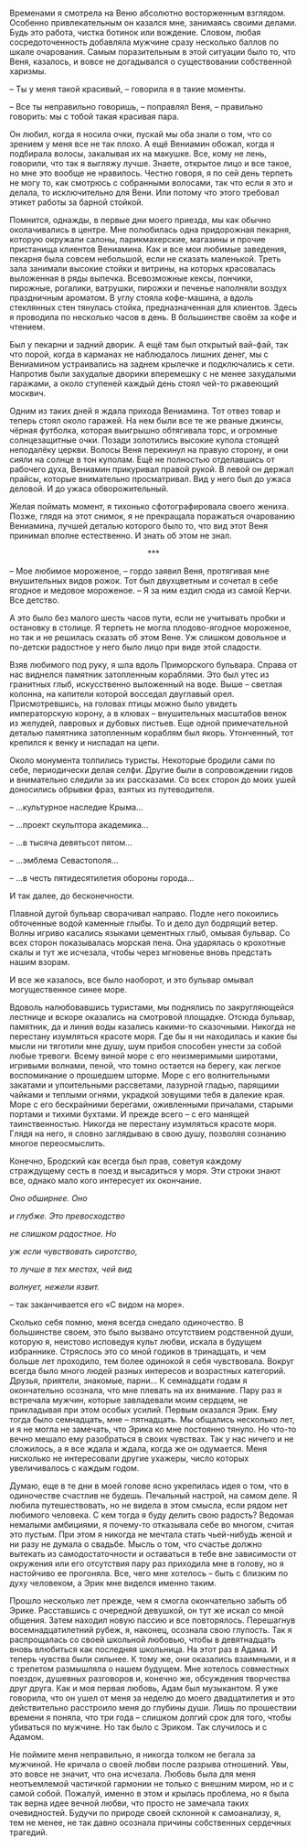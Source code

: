 # &nbsp; {#chapter-21}

Временами я смотрела на Веню абсолютно восторженным взглядом. Особенно привлекательным он казался мне, занимаясь своими делами. Будь это работа, чистка ботинок или вождение. Словом, любая сосредоточенность добавляла мужчине сразу несколько баллов по шкале очарования. Самым поразительным в этой ситуации было то, что Веня, казалось, и вовсе не догадывался о существовании собственной харизмы. 

– Ты у меня такой красивый, – говорила я в такие моменты.

– Все ты неправильно говоришь, – поправлял Веня, – правильно говорить: мы с тобой такая красивая пара.

Он любил, когда я носила очки, пускай мы оба знали о том, что со зрением у меня все не так плохо. А ещё Вениамин обожал, когда я подбирала волосы, закалывая их на макушке. Все, кому не лень, говорили, что так я выгляжу лучше. Знаете, открытое лицо и все такое, но мне это вообще не нравилось. Честно говоря, я по сей день терпеть не могу то, как смотрюсь с собранными волосами, так что если я это и делала, то исключительно для Вени. Или потому что этого требовал этикет работы за барной стойкой.

Помнится, однажды, в первые дни моего приезда, мы как обычно околачивались в центре. Мне полюбилась одна придорожная пекарня, которую окружали салоны, парикмахерские, магазины и прочие пристанища клиентов Вениамина. Как и все мои любимые заведения, пекарня была совсем небольшой, если не сказать маленькой. Треть зала занимали высокие стойки и витрины, на которых красовалась выложенная в ряды выпечка. Всевозможные кексы, пончики, пирожные, рогалики, ватрушки, пирожки и печенье наполняли воздух праздничным ароматом. В углу стояла кофе-машина, а вдоль стеклянных стен тянулась стойка, предназначенная для клиентов. Здесь я проводила по несколько часов в день. В большинстве своём за кофе и чтением.

Был у пекарни и задний дворик. А ещё там был открытый вай-фай, так что порой, когда в карманах не наблюдалось лишних денег, мы с Вениамином устраивались на заднем крылечке и подключались к сети. Напротив были захудалые дворики вперемешку с не менее захудалыми гаражами, а около ступеней каждый день стоял чей-то ржавеющий москвич.

Одним из таких дней я ждала прихода Вениамина. Тот отвез товар и теперь стоял около гаражей. На нем были все те же рваные джинсы, чёрная футболка, которая выигрышно обтягивала торс, и огромные солнцезащитные очки. Позади золотились высокие купола стоящей неподалёку церкви. Волосы Веня перекинул на правую сторону, и они сияли на солнце в тон куполам. Ещё не полностью отделавшись от рабочего духа, Вениамин прикуривал правой рукой. В левой он держал прайсы, которые внимательно просматривал. Вид у него был до ужаса деловой. И до ужаса обворожительный.

Желая поймать момент, я тихонько сфотографировала своего жениха. Позже, глядя на этот снимок, я не прекращала поражаться очарованию Вениамина, лучшей деталью которого было то, что вид этот Веня принимал вполне естественно. И знать об этом не знал.

<div style="text-align: center;">***</div>

– Мое любимое мороженое, – гордо заявил Веня, протягивая мне внушительных видов рожок. Тот был двухцветным и сочетал в себе ягодное и медовое мороженое. – Я за ним ездил сюда из самой Керчи. Все детство.

А это было без малого шесть часов пути, если не учитывать пробки и остановку в столице. Я терпеть не могла плодово-ягодное мороженое, но так и не решилась сказать об этом Вене. Уж слишком довольное и по-детски радостное у него было лицо при виде этой сладости. 

Взяв любимого под руку, я шла вдоль Приморского бульвара. Справа от нас виднелся памятник затопленным кораблями. Это был утес из гранитных глыб, искусственно выложенный на воде. Выше – светлая колонна, на капители которой восседал двуглавый орел. Присмотревшись, на головах птицы можно было увидеть императорскую корону, а в клювах – внушительных масштабов венок из желудей, лавровых и дубовых листьев. Еще одной примечательной деталью памятника затопленным кораблям был якорь. Утонченный, тот крепился к венку и ниспадал на цепи.

Около монумента толпились туристы. Некоторые бродили сами по себе, периодически делая селфи. Другие были в сопровождении гидов и внимательно следили за их рассказами. Со всех сторон до моих ушей доносились обрывки фраз, взятых из путеводителя.

– …культурное наследие Крыма…

– …проект скульптора академика…

– …в тысяча девятьсот пятом…

– …эмблема Севастополя…

– …в честь пятидесятилетия обороны города…

И так далее, до бесконечности.

Плавной дугой бульвар сворачивал направо. Подле него покоились обточенные водой каменные глыбы. То и дело дул бодрящий ветер. Волны игриво касались языками цементных глыб, омывая бульвар. Со всех сторон показывалась морская пена. Она ударялась о крохотные скалы и тут же исчезала, чтобы через мгновенье вновь предстать нашим взорам. 

И все же казалось, все было наоборот, и это бульвар омывал могущественное синее море.

Вдоволь налюбовавшись туристами, мы поднялись по закругляющейся лестнице и вскоре оказались на смотровой площадке. Отсюда бульвар, памятник, да и линия воды казались какими-то сказочными. Никогда не перестану изумляться красоте моря. Где бы я ни находилась и какие бы мысли ни тяготили мне душу, шум прибоя способен унести за собой любые тревоги. Всему виной море с его неизмеримыми широтами, игривыми волнами, пеной, что томно остается на берегу, как легкое воспоминание о прошедшем шторме. Море с его волнительными закатами и упоительными рассветами, лазурной гладью, парящими чайками и теплыми огнями, украдкой зовущими тебя в далекие края. Море с его бескрайними берегами, оживленными причалами, старыми портами и тихими бухтами. И прежде всего – с его манящей таинственностью. Никогда не перестану изумляться красоте моря. Глядя на него, я словно заглядываю в свою душу, позволяя сознанию многое переосмыслить. 

Конечно, Бродский как всегда был прав, советуя каждому страждущему сесть в поезд и высадиться у моря. Эти строки знают все, однако мало кого интересует их окончание. 

*Оно обширнее. Оно*

*и глубже. Это превосходство*

*не слишком радостное. Но*

*уж если чувствовать сиротство, *

*то лучше в тех местах, чей вид *

*волнует, нежели язвит.*

– так заканчивается его «С видом на море». 

Сколько себя помню, меня всегда снедало одиночество. В большинстве своем, это было вызвано отсутствием родственной души, которую я, неистово исповедуя культ любви, искала в будущем избраннике. Стряслось это со мной годиков в тринадцать, и чем больше лет проходило, тем более одинокой я себя чувствовала. Вокруг всегда было много людей разных интересов и возрастных категорий. Друзья, приятели, знакомые, парни… К семнадцати годам я окончательно осознала, что мне плевать на их внимание. Пару раз я встречала мужчин, которые завладевали моим сердцем, не прикладывая при этом особых усилий. Первым оказался Эрик. Ему тогда было семнадцать, мне – пятнадцать. Мы общались несколько лет, и я не могла не замечать, что Эрика ко мне постоянно тянуло. Но что-то вечно мешало ему разобраться в своих чувствах. Так у нас ничего и не сложилось, а я все ждала и ждала, когда же он одумается. Меня нисколько не интересовали другие ухажеры, число которых увеличивалось с каждым годом. 

Думаю, еще в те дни в моей голове ясно укрепилась идея о том, что в одиночестве счастлив не будешь. Печальный настрой, на самом деле. Я любила путешествовать, но не видела в этом смысла, если рядом нет любимого человека. С кем тогда я буду делить свою радость? Ведомая немалыми амбициями, я почему-то отказывала себе во многом, считая это пустым. При этом я никогда не мечтала стать чьей-нибудь женой и ни разу не думала о свадьбе. Мысль о том, что счастье должно вытекать из самодостаточности и оставаться в тебе вне зависимости от окружения или его отсутствия пару раз приходила мне в голову, но я настойчиво ее прогоняла. Все, чего мне хотелось – быть с близким по духу человеком, а Эрик мне виделся именно таким. 

Прошло несколько лет прежде, чем я смогла окончательно забыть об Эрике. Расставшись с очередной девушкой, он тут же искал со мной общения. Затем находил новую пассию и все повторялось. Перешагнув восемнадцатилетний рубеж, я, наконец, осознала свою глупость. Так я распрощалась со своей школьной любовью, чтобы в девятнадцать вновь влюбиться как последняя школьница. На этот раз в Адама. И теперь чувства были сильнее. К тому же, они оказались взаимными, и я с трепетом размышляла о нашем будущем. Мне хотелось совместных поездок, душевных разговоров и, конечно же, обсуждения творчества друг друга. Как и моя первая любовь, Адам был музыкантом. Я уже говорила, что он ушел от меня за неделю до моего двадцатилетия и это действительно расстроило меня до глубины души. Лишь по прошествии времени я поняла, что три года – слишком долгий срок для того, чтобы убиваться по мужчине. Но так было с Эриком. Так случилось и с Адамом.

Не поймите меня неправильно, я никогда толком не бегала за мужчиной. Не кричала о своей любви после разрыва отношений. Увы, это вовсе не значит, что она исчезала. Любовь была для меня неотъемлемой частичкой гармонии не только с внешним миром, но и с самой собой. Пожалуй, именно в этом и крылась проблема, но я была так верна идее вечной любви, что просто не замечала таких очевидностей. Будучи по природе своей склонной к самоанализу, я, тем не менее, не так давно осознала причины собственных сердечных трагедий. 

